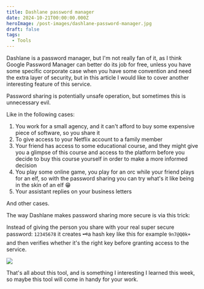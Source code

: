 ```yaml
---
title: Dashlane password manager
date: 2024-10-21T00:00:00.000Z
heroImage: /post-images/dashlane-password-manager.jpg
draft: false
tags:
  - Tools
---
```


Dashlane is a password manager, but I'm not really fan of it, as I think Google Password Manager can better do its job for free, unless you have some specific corporate case when you have some convention and need the extra layer of security, but in this article I would like to cover another interesting feature of this service.

Password sharing is potentially unsafe operation, but sometimes this is unnecessary evil.

Like in the following cases:

1. You work for a small agency, and it can't afford to buy some expensive piece of software, so you share it
2. To give access to your Netflix account to a family member
3. Your friend has access to some educational course, and they might give you a glimpse of this course and access to the platform before you decide to buy this course yourself in order to make a more informed decision
4. You play some online game, you play for an orc while your friend plays for an elf, so with the password sharing you can try what's it like being in the skin of an elf 😁
5. Your assistant replies on your business letters

And other cases.

The way Dashlane makes password sharing more secure is via this trick:

Instead of giving the person you share with your real super secure password: `12345678` it creates 🗝️a hash key like this for example `9n7@Q0k+` and then verifies whether it's the right key before granting access to the service.

![](</post-images/Dashlane ILLUSTRATION.png>)

That's all about this tool, and is something I interesting I learned this week, so maybe this tool will come in handy for your work.
